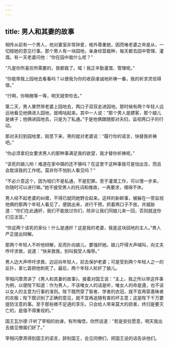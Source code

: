 ```yaml
---
---
---
```

title: 男人和其妻的故事
---




相传从前有一个男人，他对妻室非常钟爱，格外尊重她，因而唯老婆之命是从，一切按她的意见行事。那个男人有一块园地，亲身经营栽种，每天都去园中管理、灌溉。有一天老婆问他：“你在园中栽什么呢？”

“凡是你所喜欢所需要的，我都栽了。喏！我正辛勤灌溉、管理呢。”

“你能带我上园地去看看吗？以便我为你的收获虔诚地祈祷一番，我的祈求灵验得很。”

“行啊，你稍微等一等，明天就带你去。”

第二天，男人果然带老婆上园地去，两口子双双走进园地。那时候有两个年轻人远远地看见他俩进入园地，就嘀咕起来。其中一人说：“那个男人是嫖客，那个娘儿是婊子；他俩进园地去，只是为了私通。”于是他俩跟随那对夫妇，监视两口子的行动。

那对夫妇到园地里，刚息下来，男的就对老婆说：“履行你的诺言，快替我祈祷吧。”

“你必须拿妇女要求男人的那种事满足我的欲望，我才替你祈祷呢。”

“该死的娘儿哟！难道在家中搞的还不够吗？在这里干这种事我可是怕出丑，而且会耽误我的工作呢。莫非你不怕别人看见吗？”

“不必介意这个，因为咱们不是私通，不是犯罪。至于灌溉工作，可以慢一步来，你随时可以进行嘛。”她不接受男人的托词和推故，一再要求，缠绵不休。

男人经不起老婆的纠缠，不得已就同她野合起来。这样的新鲜事，被躲在一旁监视他俩的那两个年轻人看见了，便跳出来，进行干预，抓着两口子不放，并威胁道：“你们在此通奸，我们不能放过你们，除非让我们同娘儿来一回，否则就送你们见法官。”

“你这两个该死的家伙！什么是通奸？这是我的老婆，我是这块园地的主人。”男人严正提出辩解。

那两个年轻人不听他辩解，反而扑向娘儿，要强奸她。娘儿吓得大声喊叫，向丈夫呼吁求救，说道：“快来救我，别叫我受人侮辱。”

男人边大声呼吁求救，边迎向年轻人，前去保护老婆；可是受到两个年轻人之一的反扑，拿匕首把他刺死了。最后，两个年轻人轮奸了娘儿。

宰相闪摩肃讲了《男人和其妻的故事》，接着对国王说：“主上，我之所以举这件事为例，以便陛下知道：作为男人，不该唯女人的话是听，唯女人的命是遵，也不该以女人的主意为行事的准则。陛下既然穿了智者、学者的衣冠，就不宜再穿愚昧者的衣服；陛下既识别了正确的意见，就不宜再追随有害的坏主意；这是陛下千万要提防注意的事。至于那些微不足道的享乐，只会给人带来莫大的损害，终归是要灭亡的，是值不得重视的。”

国王瓦尔德·汗听了宰相的劝谏，有所悔悟，欣然说道：“若是安拉愿意，明天我出去接见僚属们好了。”

宰相闪摩肃得到国王的诺言，辞别国王，会见同僚们，把国王说的话告诉他们。